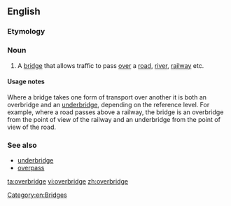 ==English==

===Etymology===
{{compound|over|bridge|lang=en}}

===Noun===
{{en-noun}}

# {{label|en|British}} A [[bridge]] that allows traffic to pass [[over]] a [[road]], [[river]], [[railway]] etc.

====Usage notes====
Where a bridge takes one form of transport over another it is both an overbridge and an [[underbridge]], depending on the reference level. For example, where a road passes above a railway, the bridge is an overbridge from the point of view of the railway and an underbridge from the point of view of the road.

===See also===
* [[underbridge]]
* [[overpass]]

[[Category:en:Bridges]]
[[ta:overbridge]]
[[vi:overbridge]]
[[zh:overbridge]]